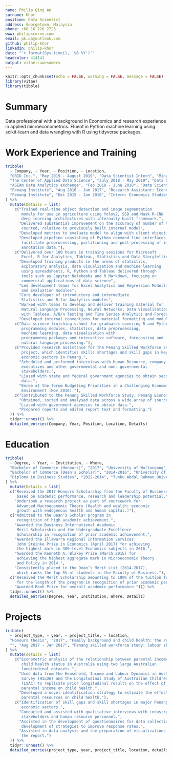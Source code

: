 ```yaml
---
name: Philip Qing An 
surname: Khor
position: Data Scientist
address: Georgetown, Malaysia
phone: +60 16 720 2723
www: philipscurve.com
email: pk.qa@outlook.com
github: philip-khor
linkedin: philip-khor
date: "`r format(Sys.time(), '%B %Y')`"
headcolor: 414141
output: vitae::awesomecv
---
```


```r
knitr::opts_chunk$set(echo = FALSE, warning = FALSE, message = FALSE)
library(vitae)
library(tibble)
```

# Summary

Data professional with a background in Economics and research experience in applied microeconometrics. Fluent in Python machine learning using scikit-learn and data wrangling with R using tidyverse packages.

# Work Experience and Training 

```r
tribble(
  ~ Company, ~ Year, ~ Position, ~ Location, 
  "GRID Inc.", "May 2019 - August 2019", "Data Scientist Intern", "Minato-ku, Tokyo",
  "The Center of Applied Data Science", "July 2018 - May 2019", "Data Scientist Associate", "Bangsar South, Kuala Lumpur",
  "ASEAN Data Analytics eXchange", "Feb 2018 - June 2018", "Data Scientist Trainee", "Bangsar South, Kuala Lumpur", 
  "Penang Institute", "Aug 2016 - Jan 2017", "Research Assistant: Economics Studies", "George Town, Penang", 
  "Penang Institute", "Dec 2015 - Jan 2016", "Intern: Economics Studies", "George Town, Penang"
) %>% 
  mutate(Details = list(
    c("Trained real-time object detection and image segmentation
       models for use in agriculture using Yolov2, SSD and Mask R-CNN
       deep learning architectures with internally built framework.", 
      "Delivered substantial improvement on the accuracy of number of trees 
       counted, relative to previously built internal model", 
      "Developed metrics to evaluate model to align with client objectives",
      "Developed pipeline consisting of Python command line interfaces to 
       facilitate preprocessing, partitioning and post-processing of image and 
       annotation data."), 
    c("Delivered over 100 hours in training sessions for Microsoft 
       Excel, R for Analytics, Tableau, Statistics and Data Storytelling", 
      "Developed training products in the areas of statistics, 
       exploratory analysis, data visualization and machine learning 
       using spreadsheets, R, Python and Tableau delivered through 
       tools such as Jupyter Notebooks and R Markdown, focusing on 
       commercial applications of data science",
      "Led development teams for Excel Analytics and Regression Modelling 
       and Evaluation modules",
      "Core developer of introductory and intermediate 
       Statistics and R for Analytics modules",
      "Worked with teams to develop and deliver training material for 
       Natural Language Processing, Neural Networks, Data Visualisation 
       with Tableau, A/B/n Testing and Time Series Analytics and Forecasting modules", 
      "Developed internal conventions for material formatting and module code formats."), 
    c("Data science finishing school for graduates covering R and Python 
       programming modules, statistics, data preprocessing, 
       machine learning, data visualisation with 
       programming packages and interactive software, forecasting and 
       natural language processing."), 
    c("Provided research assistance for the Penang Skilled Workforce Study
       project, which identifies skills shortages and skill gaps in key
       economic sectors in Penang.",
      "Scheduled and performed interviews with Human Resource, company
       executives and other governmental and non- governmental
       stakeholders.", 
      "Liased with state and federal government agencies to obtain secondary
       data.", 
      "Emcee at the forum Budgeting Priorities in a Challenging Economic
       Environment (Nov 2016)."), 
    c("Contributed to the Penang Skilled Workforce Study, Penang Economic and Development Report 2015/2016 and the Institute's evaluation of the Trans-Pacific Partnership Agreement (TPPA).", 
      "Obtained, sorted and analysed data across a wide array of sources.", 
      "Liased with government agencies to obtain data.", 
      "Prepared reports and edited report text and formatting.")
  )) %>% 
  tidyr::unnest() %>% 
  detailed_entries(Company, Year, Position, Location, Details)
```

\newpage 
# Education

```r
tribble(
  ~ Degree, ~ Year, ~ Institution, ~ Where, 
  "Bachelor of Commerce (Honours)", "2017", "University of Wollongong", "NSW, Australia",
  "Bachelor of Commerce (Dean's Scholar)", "2014-2016", "University of Wollongong", "NSW, Australia",
  "Diploma in Business Studies", "2012-2014", "Tunku Abdul Rahman University College", "George Town, Penang"
) %>% 
  mutate(Details = list(
  c("Received the 2017 Honours Scholarship from the Faculty of Business 
     based on academic performance, research and leadership potential.", 
    "Undertook a research project as part of coursework for 
     Advanced Macroeconomic Theory (Health and wealth: economic 
     growth with endogenous health and human capital.)"), 
  c("Admitted to the Dean’s Scholar program in 
     recognition of high academic achievement.", 
    "Awarded the Business International Academic
     Merit Scholarship and the Undergraduate Excellence 
     Scholarship in recognition of prior academic achievement.", 
    "Awarded the Illawarra Regional Information Services 
     John Steinke Prize in Economics (April 2017) for achieving 
     the highest mark in 300-level Economics subjects in 2016.", 
    "Awarded the Kenneth A. Blakey Prize (March 2015) for 
     achieving the highest aggregate mark in Microeconomic Theory
     and Policy in 2014.", 
    "Consistently placed in the Dean’s Merit List (2014-2017), 
     which ranks the top 5% of students in the Faculty of Business."), 
  c("Received the Merit Scholarship amounting to 100% of the tuition fees 
     for the length of the program in recognition of prior academic performance.", 
    "Awarded Book Prize for overall academic performance."))) %>% 
  tidyr::unnest() %>% 
  detailed_entries(Degree, Year, Institution, Where, Details)
```


# Projects 

```r
tribble(
  ~ project_type, ~ year, ~ project_title, ~ location, 
  "Honours thesis", "2017", "Family background and child health: the role of socioeconomic status and skills", "University of Wollongong", 
  "", "Aug 2017 - Jan 2017", "Penang skilled workforce study: labour skills for growth and change", "Penang Institute"
) %>% 
  mutate(details = list(
    c("Econometric analysis of the relationship between parental income and
       child health status in Australia using two large Australian 
       longitudinal datasets.", 
      "Used data from the Household, Income and Labour Dynamics in Australia
       Survey (HILDA) and the Longitudinal Study of Australian Children
       (LSAC) to replicate prior longitudinal results on the effect of
       parental income on child health.", 
      "Developed a novel identification strategy to estimate the effect of
       parental resources on child health."), 
    c("Identification of skill gaps and skill shortages in major Penang
       economic sectors.", 
      "Conducted and assisted with qualitative interviews with industry
       stakeholders and human resource personnel.", 
      "Assisted in the development of questionnaires for data collection and
       development of strategies to improve response rates.", 
      "Assisted in data analysis and the preparation of visualizations for
       the report.")
  )) %>% 
  tidyr::unnest() %>% 
  detailed_entries(project_type, year, project_title, location, details)
```






